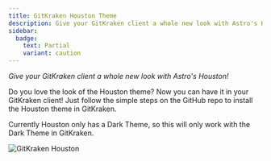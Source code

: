 ```yaml
---
title: GitKraken Houston Theme
description: Give your GitKraken client a whole new look with Astro's Houston!
sidebar:
  badge:
    text: Partial
    variant: caution
---
```


<MXYZRepo title="@matthiesenxyz/gitkraken-houston" githubIntegrationURL='https://github.com/MatthiesenXYZ/gitkraken-houston/'/>

*Give your GitKraken client a whole new look with Astro's Houston!*

Do you love the look of the Houston theme? Now you can have it in your GitKraken client!  Just follow the simple steps on the GitHub repo to install the Houston theme in GitKraken.

Currently Houston only has a Dark Theme, so this will only work with the Dark Theme in GitKraken.

![GitKraken Houston](../../../assets/gitkraken-houston.png)

<Card title="Getting Started" icon="rocket">
   <LinkCard 
      title="Want to get started?  Check out the GitKraken-Houston Documentation"
      href="https://github.com/MatthiesenXYZ/GitKraken-Houston/"
   />
</Card>